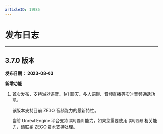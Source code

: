 ```yaml
---
articleID: 17985
---
```



# 发布日志

- - -


## 3.7.0 版本 <a id="3.7.0"></a>

**发布日期： 2023-08-03** 


**新增功能**

1. 首次发布，支持游戏语音、1v1 聊天、多人语聊、音频直播等实时音频通话功能。

    该版本支持目前 ZEGO 音频能力的最新特性。

    <Warning title="注意">

    当前 Unreal Engine 平台支持 `实时音频` 能力，如果您需要使用 `实时视频` 相关能力，请联系 ZEGO 技术支持处理。

    </Warning>


